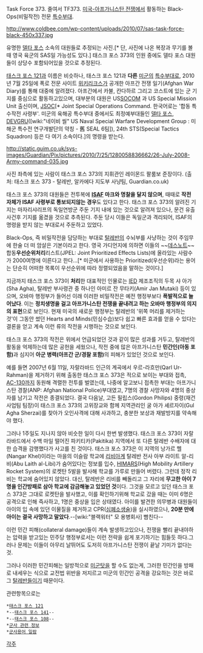 Task Force 373. 줄여서 TF373.
[[미국-아프가니스탄 전쟁]]에서 활동하는 Black-Ops(비밀작전) 전문 [[특수부대]].

http://www.coldbee.com/wp-content/uploads/2010/07/sas-task-force-black-450x337.jpg

유명한 [[델타 포스]] 소속의 대원들로 추정되는 사진.[* 단, 사진에 나온 복장과 무기를 볼 때 영국 육군의 SAS일 가능성도 있다.] 
태스크 포스 373의 인원 중에도 델타 포스 대원들이 상당수 포함되어있을 것으로 추정된다.

[[태스크 포스 121]]과 이름은 비슷하나, 태스크 포스 121과 '''다른''' [[미군]]의 [[특수부대]]로, 2010년 7월 25일에 폭로 전문 사이트 [[위키리크스]]가 공개한 아프간 전쟁 일기(Afghan War Diary)를 통해 대중에 알려졌다. 아프간에서 카불, 칸다하르 그리고 코스트에 있는 군 기지를 중심으로 활동하고있으며, 대부분의 대원은 US[[SOCOM]] 과 US Special Mission Unit 출신이며, [[JSOC]][* Joint Special Operations Command. 한국어로는 '합동 특수작전 사령부'. 미군의 육해공 특수부대 중에서도 최정예부대들인 [[델타 포스]], [[DEVGRU]]([wiki:"네이비 씰" US Naval Special Warfare Development Group : 미 해군 특수전 연구개발단의 약칭 - 舊 SEAL 6팀]), 24th STS(Special Tactics Squadron) 등은 다 여기 소속이다.]의 명령을 받는다.

http://static.guim.co.uk/sys-images/Guardian/Pix/pictures/2010/7/25/1280058836662/26-July-2008-Army-command-035.jpg

사진 좌측에 있는 사람이 태스크 포스 373의 지휘관인 레이몬드 팔룸보 준장이다. (출처: 태스크 포스 373 - 탈레반, 알카에다 지도부 사냥팀, Guardian.co.uk)

태스크 포스 373의 대원들은 전투복에 '''[[ISAF]] 마크와 명찰을 달지 않으며''', 때때로 '''작전 자체가 ISAF 사령부로 통보되지않는 경우'''도 있다고 한다. 태스크 포스 373의 알려진 기지는 마자리샤리프의 독일연방군 주둔 기지 내에 있는 것으로 알려져 있으나, 문건 유출사건후 기지를 옮겼을 것으로 추측된다. 주둔 당시 이들은 독일군과 격리되어, ISAF의 명령을 받지 않는 부대로서 주둔하고 있었다.

Black-Ops, 즉 비밀작전을 담당하는 부대로 [[탈레반]]의 수뇌부를 사냥하는 것이 주임무에 한술 더 떠 암살은 기본이라고 한다. 영국 가디언지에 의하면 이들의 ~~[[데스노트]]~~ 합동'''우선순위처리'''리스트(JPEL: Joint Prioritized Effects Lists)에 올라있는 사람수가 2000여명에 이른다고 한다...[* 미군에서 사용하는 Prioritized(우선순위)라는 용어는 단순히 어떠한 목록이 우선순위에 따라 정렬되었음을 말하는 것이다.]

지금까지 태스크 포스 373이 '''처리'''한 대표적인 인물로는 [[IED]] 제조조직의 두목 샤 아가(Sha Agha), 탈레반 부사령관 중 하나인 아미르 잔 무타키(Amir Jan Mutaki) 등이 있으며, 오바마 행정부가 들어선 이래 이러한 비밀작전은 예전 행정부보다 '''폭발적으로 늘어났다'''. 이는 '''정치생명을 걸고 아프가니스탄 전쟁을 끝내려고 하는 오바마 행정부의 의지의 표현'''으로 보인다.
현재 미국의 새로운 행정부는 탈레반의 '위쪽 머리를 제거하는 것'이 그동안 썼던 Hearts and Minds(민심수습)보다 쉽고 빠른 효과를 얻을 수 있다는 결론을 얻고 계속 이런 류의 작전을 시행하는 것으로 보인다.

태스크 포스 373의 작전은 위에서 언급되었던 것과 같이 많은 성과를 거두고, 탈레반의 활동을 억제하는데 많은 공헌을 세웠으나, 작전 중에 많은 아프가니스탄 '''민간인(아동 포함)'''과 심지어 '''아군 병력(아프간 군/경찰 포함)'''의 피해가 있었던 것으로 보인다. 

예를 들면 2007년 6월 11일, 자랄라바드 인근의 계곡에서 우르-라흐만(Qarl Ur-Rahman)을 제거하기 위해 출동한 태스크 포스 373은 적으로 보이는 부대와 접촉, [[AC-130]]까지 동원해 격렬한 전투를 벌였는데, 나중에 알고보니 접촉한 부대는 아프가니스탄 경찰(ANP: Afghan National Police)부대였고, 7명의 경찰 사망자와 4명의 중상자를 남기고 작전은 종결되었다. 결국 다음날, 고든 필립스(Gordon Philips) 중령(재건사업팀 팀장)이 태스크 포스 373의 고위장교와 함께 지역관리인 굴 아가 셰르자이(Gul Agha Sherzai)를 찾아가 오인사격에 대해 사과하고, 충분한 보상과 재발방지를 약속해야 했다.

그러나 1주일도 지나지 않아 비슷한 일이 다시 한번 발생했다. 태스크 포스 373이 자랄라바드에서 수백 마일 떨어진 파키티카(Pakitika) 지역에서 또 다른 탈레반 수배자에 대한 습격을 감행했다가 사고를 친 것이다. 태스크 포스 373은 이 지역의 낭가르 헬(Nangar Khel)이라는 마을의 이슬람 학교에 [[리비아]]계 탈레반 전사 아부 라이트 알-리비(Abu Laith al-Libi)가 숨어있다는 정보를 입수, [[HIMARS]](High Mobility Artillery Rocket System)의 로켓탄 5발을 발사해 학교를 가루로 만들어 버렸다.
그런데 정작 리비는 학교에 숨어있지 않았다. 대신, 탈레반은 리비를 빼돌리고 그 자리에 '''무고한 아이 7명을 인간방패로 삼아 학교에 감금해놓고 있었던 것'''이다. 그것을 모르고 있던 태스크 포스 373은 그대로 로켓탄을 발사했고, 이를 확인하기위해 학교로 갔을 때는 이미 6명은 공격으로 인해 즉사하고, 1명은 중상을 입은 상태였다. 아이를 발견한 의무병과 대원들이 아이의 입 속에 있던 이물질을 제거하고 CPR([[심폐소생술]])을 실시하였으나, '''20분 만에 아이는 결국 사망하고 말았다'''.--[wiki:"블랙워터" 모 용병회사] 빰친다--

이런 민간 피해(collateral damage)들이 계속 발생하고있으나, 전쟁을 빨리 끝내야하는 압력을 받고있는 민주당 행정부로서는 이런 전략을 쉽게 포기하기는 힘들듯 하다.그러나 문제는 이들이 아무리 날뛰어도 도저히 아프가니스탄 전쟁이 끝날 기미가 없다는 것.

그러나 이러한 민간피해는 일방적으로 [[미군]]탓을 할 수도 없는게, 그러한 민간인을 방패로 내세우는 식으로 교전법 위반을 저지르고 미군의 민간인 공격을 강요하는 것은 바로 그 [[탈레반]]들이기 때문이다.

관련항목으로는
 *[[태스크 포스 121]]
 *--[[태스크 포스 141]]--
 *--[[태스크 포스 108]]--
 *[[군사 관련 정보]]
 *[[군사용어 일람]] 
[[각주]]
